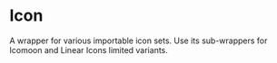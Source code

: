 
<Meta title="Display/Icon" component={Icon} />

# Icon

A wrapper for various importable icon sets. Use its sub-wrappers for Icomoon and Linear Icons limited variants.

<Canvas withSource="open">
  <Story id="display-icon--default" />
</Canvas>

<ArgsTable of={Icon} />